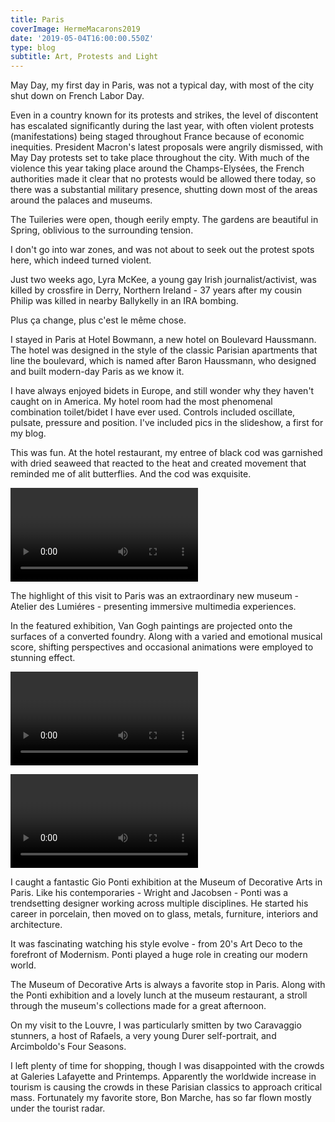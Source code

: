 ---
title: Paris 
coverImage: HermeMacarons2019
date: '2019-05-04T16:00:00.550Z'
type: blog
subtitle: Art, Protests and Light
---


May Day, my first day in Paris, was not a typical day, with most of the city shut down on French Labor Day.

Even in a country known for its protests and strikes, the level of discontent has escalated significantly during the last year, with often violent protests (manifestations) being staged throughout France because of economic inequities. President Macron's latest proposals were angrily dismissed, with May Day protests set to take place throughout the city. With much of the violence this year taking place around the Champs-Elysées, the French authorities made it clear that no protests would be allowed there today, so there was a substantial military presence, shutting down most of the areas around the palaces and museums.

The Tuileries were open, though eerily empty. The gardens are beautiful in Spring, oblivious to the surrounding tension.

I don't go into war zones, and was not about to seek out the protest spots here, which indeed turned violent.

Just two weeks ago, Lyra McKee, a young gay Irish journalist/activist, was killed by crossfire in Derry, Northern Ireland -  37 years after my cousin Philip was killed in nearby Ballykelly in an IRA bombing.

Plus ça change, plus c'est le même chose.

<Paris2019SlideShow />

I stayed in Paris at Hotel Bowmann, a new hotel on Boulevard Haussmann. The hotel was designed in the style of the classic Parisian apartments that line the boulevard, which is named after Baron Haussmann, who designed and built modern-day Paris as we know it.

I have always enjoyed bidets in Europe, and still wonder why they haven't caught on in America. My hotel room had the most phenomenal combination toilet/bidet I have ever used. Controls included oscillate, pulsate, pressure and position. I've included pics in the slideshow, a first for my blog. 

<ParisHotel2019SlideShow />

This was fun. At the hotel restaurant, my entree of black cod was garnished with dried seaweed that reacted to the heat and created movement that reminded me of alit butterflies. And the cod was exquisite.

<Video
    videoSrcURL="https://www.youtube.com/embed/AGQUNjyHeBY"
    videoTitle="Moving Garnish"
 />

The highlight of this visit to Paris was an extraordinary new museum - Atelier des Lumiéres - presenting immersive multimedia experiences.

In the featured exhibition, Van Gogh paintings are projected onto the surfaces of a converted foundry. Along with a varied and emotional musical score, shifting perspectives and occasional animations were employed to stunning effect.

<Video
    videoSrcURL="https://www.youtube.com/embed/qP1B_ykEhVA"
    videoTitle="Atelier des Lumiéres - Van Gogh Pt. 1"
 />

<Video
    videoSrcURL="https://www.youtube.com/embed/d-beSsiouAY"
    videoTitle="Atelier des Lumiéres - Van Gogh Pt. 2"
 />


I caught a fantastic Gio Ponti exhibition at the Museum of Decorative Arts in Paris. Like his contemporaries - Wright and Jacobsen - Ponti was a trendsetting designer working across multiple disciplines. He started his career in porcelain, then moved on to glass, metals, furniture, interiors and architecture.

It was fascinating watching his style evolve - from 20's Art Deco to the forefront of Modernism. Ponti played a huge role in creating our modern world.

<ParisPonti2019SlideShow />

The Museum of Decorative Arts is always a favorite stop in Paris. Along with the Ponti exhibition and a lovely lunch at the museum restaurant, a stroll through the museum's collections made for a great afternoon.

<ParisArtsDecoratif2019SlideShow />

On my visit to the Louvre, I was particularly smitten by two Caravaggio stunners, a host of Rafaels, a very young Durer self-portrait, and Arcimboldo's Four Seasons.

<ParisLouvre2019SlideShow />

I left plenty of time for shopping, though I was disappointed with the crowds at Galeries Lafayette and Printemps. Apparently the worldwide increase in tourism is causing the crowds in these Parisian classics to approach critical mass.
Fortunately my favorite store, Bon Marche, has so far flown mostly under the tourist radar.

<ParisShopping2019SlideShow />

